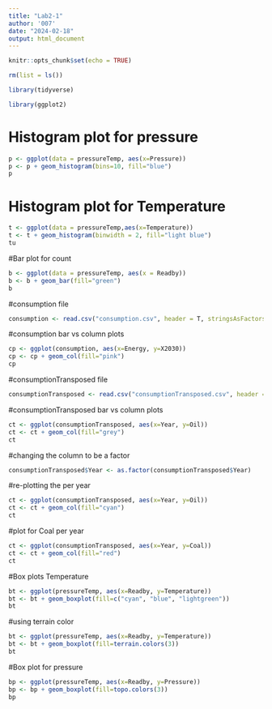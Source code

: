 ```yaml
---
title: "Lab2-1"
author: '007'
date: "2024-02-18"
output: html_document
---
```


```r
knitr::opts_chunk$set(echo = TRUE)
```

```r
rm(list = ls())
```

```r
library(tidyverse)
```

```r
library(ggplot2)
```

# Histogram plot for pressure
```r
p <- ggplot(data = pressureTemp, aes(x=Pressure))
p <- p + geom_histogram(bins=10, fill="blue")
p
```

# Histogram plot for Temperature
```r
t <- ggplot(data = pressureTemp,aes(x=Temperature))
t <- t + geom_histogram(binwidth = 2, fill="light blue")
tu
```

#Bar plot for count
```r
b <- ggplot(data = pressureTemp, aes(x = Readby))
b <- b + geom_bar(fill="green")
b
```

#consumption file
```r
consumption <- read.csv("consumption.csv", header = T, stringsAsFactors = T)
```

#consumption bar vs column plots
```r
cp <- ggplot(consumption, aes(x=Energy, y=X2030))
cp <- cp + geom_col(fill="pink")
cp
```
#consumptionTransposed file
```r
consumptionTransposed <- read.csv("consumptionTransposed.csv", header = T, stringsAsFactors = T)
```

#consumptionTransposed bar vs column plots
```r
ct <- ggplot(consumptionTransposed, aes(x=Year, y=Oil))
ct <- ct + geom_col(fill="grey")
ct
```

#changing the column to be a factor 
```r
consumptionTransposed$Year <- as.factor(consumptionTransposed$Year)

```

#re-plotting the per year 
```r
ct <- ggplot(consumptionTransposed, aes(x=Year, y=Oil))
ct <- ct + geom_col(fill="cyan")
ct
```

#plot for Coal per year
```r
ct <- ggplot(consumptionTransposed, aes(x=Year, y=Coal))
ct <- ct + geom_col(fill="red")
ct
```

#Box plots Temperature
```r
bt <- ggplot(pressureTemp, aes(x=Readby, y=Temperature))
bt <- bt + geom_boxplot(fill=c("cyan", "blue", "lightgreen"))
bt
```

#using terrain color
```r
bt <- ggplot(pressureTemp, aes(x=Readby, y=Temperature))
bt <- bt + geom_boxplot(fill=terrain.colors(3))
bt
```

#Box plot for pressure
```r
bp <- ggplot(pressureTemp, aes(x=Readby, y=Pressure))
bp <- bp + geom_boxplot(fill=topo.colors(3))
bp
```

